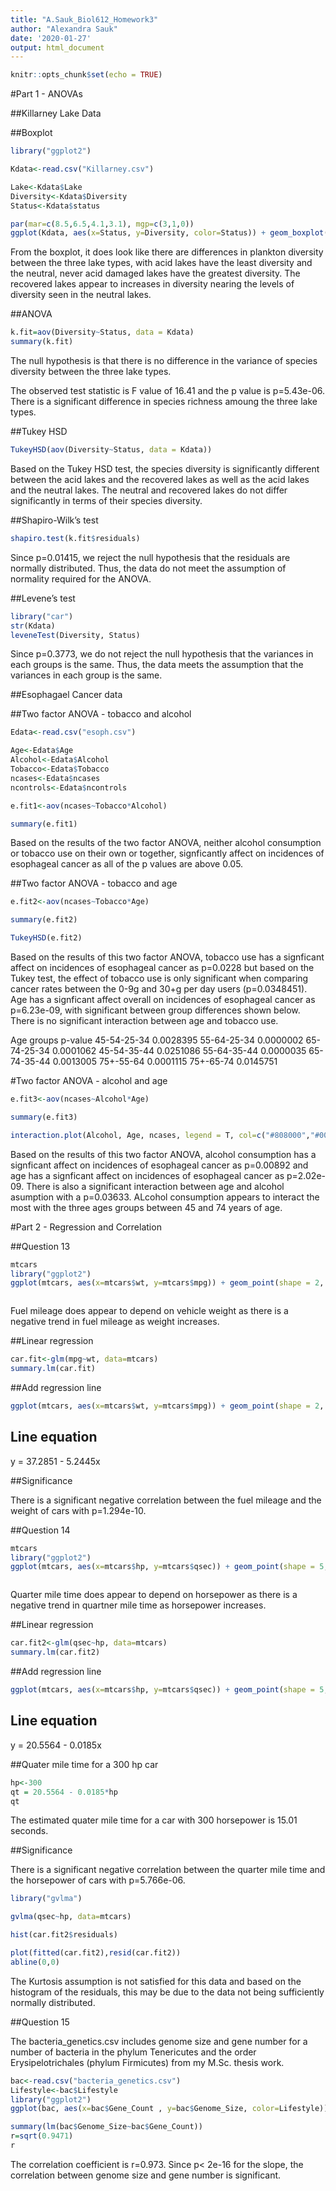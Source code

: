 ```yaml
---
title: "A.Sauk_Biol612_Homework3"
author: "Alexandra Sauk"
date: '2020-01-27'
output: html_document
---
```


```r
knitr::opts_chunk$set(echo = TRUE)
```

#Part 1 - ANOVAs

##Killarney Lake Data

##Boxplot
```r
library("ggplot2")

Kdata<-read.csv("Killarney.csv")

Lake<-Kdata$Lake
Diversity<-Kdata$Diversity
Status<-Kdata$status

par(mar=c(8.5,6.5,4.1,3.1), mgp=c(3,1,0))
ggplot(Kdata, aes(x=Status, y=Diversity, color=Status)) + geom_boxplot() + labs(y="Plankton Species Diversity", x="Lake Status", title = "Fig. 1: Plankton species diversity for 45 lakes in Killarney Wilderness Park") + scale_color_manual(values = c("#ffbb0e", "#009a00", "#007fff"))
```

From the boxplot, it does look like there are differences in plankton diversity between the three lake types, with acid lakes have the least diversity and the neutral, never acid damaged lakes have the greatest diversity. The recovered lakes appear to increases in diversity nearing the levels of diversity seen in the neutral lakes. 

##ANOVA
```r
k.fit=aov(Diversity~Status, data = Kdata)
summary(k.fit)
```

The null hypothesis is that there is no difference in the variance of species diversity between the three lake types.

The observed test statistic is F value of 16.41 and the p value is p=5.43e-06. There is a significant difference in species richness amoung the three lake types. 

##Tukey HSD
```r
TukeyHSD(aov(Diversity~Status, data = Kdata))
```

Based on the Tukey HSD test, the species diversity is significantly different between the acid lakes and the recovered lakes as well as the acid lakes and the neutral lakes. The neutral and recovered lakes do not differ significantly in terms of their species diversity. 

##Shapiro-Wilk's test
```r
shapiro.test(k.fit$residuals)
```

Since p=0.01415, we reject the null hypothesis that the residuals are normally distributed. Thus, the data do not meet the assumption of normality required for the ANOVA.

##Levene's test
```r

library("car")
str(Kdata)
leveneTest(Diversity, Status)

```

Since p=0.3773, we do not reject the null hypothesis that the variances in each groups is the same. Thus, the data meets the assumption that the variances in each group is the same. 

##Esophagael Cancer data

##Two factor ANOVA - tobacco and alcohol
```r
Edata<-read.csv("esoph.csv")

Age<-Edata$Age
Alcohol<-Edata$Alcohol
Tobacco<-Edata$Tobacco
ncases<-Edata$ncases
ncontrols<-Edata$ncontrols

e.fit1<-aov(ncases~Tobacco*Alcohol)

summary(e.fit1)
```

Based on the results of the two factor ANOVA, neither alcohol consumption or tobacco use on their own or together, signficantly affect on incidences of esophageal cancer as all of the p values are above 0.05.

##Two factor ANOVA - tobacco and age
```r
e.fit2<-aov(ncases~Tobacco*Age)

summary(e.fit2)

TukeyHSD(e.fit2)
```

Based on the results of this two factor ANOVA, tobacco use has a signficant affect on incidences of esophageal cancer as p=0.0228 but based on the Tukey test, the effect of tobacco use is only significant when comparing cancer rates between the 0-9g and 30+g per day users (p=0.0348451). Age has a signficant affect overall on incidences of esophageal cancer as p=6.23e-09, with significant between group differences shown below. There is no significant interaction between age and tobacco use. 

Age groups     p-value
45-54-25-34   0.0028395
55-64-25-34   0.0000002
65-74-25-34   0.0001062
45-54-35-44   0.0251086
55-64-35-44   0.0000035
65-74-35-44   0.0013005
75+-55-64    0.0001115
75+-65-74    0.0145751

#Two factor ANOVA - alcohol and age
```r
e.fit3<-aov(ncases~Alcohol*Age)

summary(e.fit3)


```
```r
interaction.plot(Alcohol, Age, ncases, legend = T, col=c("#808000","#008000","#008080","#000080","#0000FF","#800080")) + title(main = "Fig. 2: Interaction of alcohol consumption and age \n on number of esophageal cancer cases")
```




Based on the results of this two factor ANOVA, alcohol consumption has a signficant affect on incidences of esophageal cancer as p=0.00892 and age has a signficant affect on incidences of esophageal cancer as p=2.02e-09. There is also a significant interaction between age and alcohol asumption with a p=0.03633. ALcohol consumption appears to interact the most with the three ages groups between 45 and 74 years of age. 

#Part 2 - Regression and Correlation

##Question 13

```r
mtcars
library("ggplot2")
ggplot(mtcars, aes(x=mtcars$wt, y=mtcars$mpg)) + geom_point(shape = 2, color=("dark green")) + labs(x="Weight (tonnes)", y="Fuel mileage (mpg)", title = "Fig. 3: Fuel milaege of cars versus weight") 



```

Fuel mileage does appear to depend on vehicle weight as there is a negative trend in fuel mileage as weight increases.

##Linear regression
```r
car.fit<-glm(mpg~wt, data=mtcars)
summary.lm(car.fit)
```
##Add regression line
```r
ggplot(mtcars, aes(x=mtcars$wt, y=mtcars$mpg)) + geom_point(shape = 2, color=("dark green")) + labs(x="Weight (tonnes)", y="Fuel mileage (mpg)", title = "Fig. 4: Fuel milaege of cars versus weight") + geom_abline(intercept = 37.2851, slope = -5.2445, color="blue")


```

## Line equation

y = 37.2851 - 5.2445x

##Significance

There is a significant negative correlation between the fuel mileage and the weight of cars with p=1.294e-10. 

##Question 14

```r
mtcars
library("ggplot2")
ggplot(mtcars, aes(x=mtcars$hp, y=mtcars$qsec)) + geom_point(shape = 5, color=("#A2C93A"), size=2) + labs(x="Horsepower", y="Quarter mile time", title = "Fig. 5: Horsepower of cars versus quarter mile time") 



```

Quarter mile time does appear to depend on horsepower as there is a negative trend in quartner mile time as horsepower increases.

##Linear regression
```r
car.fit2<-glm(qsec~hp, data=mtcars)
summary.lm(car.fit2)
```

##Add regression line
```r
ggplot(mtcars, aes(x=mtcars$hp, y=mtcars$qsec)) + geom_point(shape = 5, color=("#A2C93A"), size=2) + labs(x="Horsepower", y="Quarter mile time", title = "Fig. 6: Horsepower of cars versus quarter mile time")  + geom_abline(intercept = 20.5564, slope = -0.0185, color="blue")

```


## Line equation

y = 20.5564 - 0.0185x

##Quater mile time for a 300 hp car

```r
hp<-300
qt = 20.5564 - 0.0185*hp
qt

```

The estimated quater mile time for a car with 300 horsepower is 15.01 seconds. 

##Significance

There is a significant negative correlation between the quarter mile time and the horsepower of cars with p=5.766e-06. 

```r
library("gvlma")

gvlma(qsec~hp, data=mtcars)
```

```r
hist(car.fit2$residuals)
```

```r
plot(fitted(car.fit2),resid(car.fit2))
abline(0,0)
```


The Kurtosis assumption is not satisfied for this data and based on the histogram of the residuals, this may be due to the data not being sufficiently normally distributed. 

##Question 15

The bacteria_genetics.csv includes genome size and gene number for a number of bacteria in the phylum Tenericutes and the order Erysipelotrichales (phylum Firmicutes) from my M.Sc. thesis work. 

```r
bac<-read.csv("bacteria_genetics.csv")
Lifestyle<-bac$Lifestyle
library("ggplot2")
ggplot(bac, aes(x=bac$Gene_Count , y=bac$Genome_Size, color=Lifestyle)) + geom_point(shape = 1, size=2) + labs(x="Number of genes", y="Genome Size (Mb)", title = "Fig. 7: Genome size versus gene number \nfor members of the Tenericutes and Erysipelotrichales") + scale_color_manual(values = c("#A2C257","#A4D3EE","#A2627A","#A68064"))


```

```r
summary(lm(bac$Genome_Size~bac$Gene_Count))
r=sqrt(0.9471)
r

```

The correlation coefficient is r=0.973. Since p< 2e-16 for the slope, the correlation between genome size and gene number is significant. 

